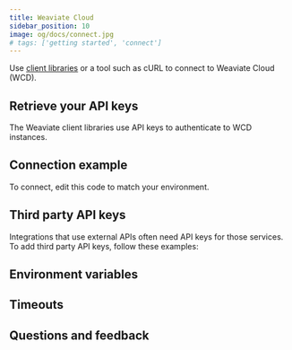 ```yaml
---
title: Weaviate Cloud
sidebar_position: 10
image: og/docs/connect.jpg
# tags: ['getting started', 'connect']
---
```



Use [client libraries](/developers/weaviate/client-libraries) or a tool such as cURL to connect to Weaviate Cloud (WCD).

## Retrieve your API keys

The Weaviate client libraries use API keys to authenticate to WCD instances.


<RetrieveAPIKeys/>

## Connection example

To connect, edit this code to match your environment.

<!-- import WCDAuthenticationApiKey from '/_includes/code/wcs/wcs.authentication.mdx';

<WCDAuthenticationApiKey/> -->
<Tabs groupId="languages">
<TabItem value="py4" label="Python Client v4">
   <FilteredTextBlock
     text={PyCodeV4}
     startMarker="# START APIKeyWCD"
     endMarker="# END APIKeyWCD"
     language="py"
   />
</TabItem>
<TabItem value="py3" label="Python Client v3">
   <FilteredTextBlock
     text={PyCodeV3}
     startMarker="# START APIKeyWCD"
     endMarker="# END APIKeyWCD"
     language="py"
   />
</TabItem>
<TabItem value="ts2" label="JS/TS Client v2">
   <FilteredTextBlock
     text={TsCodeV2}
     startMarker="// START APIKeyWCD"
     endMarker="// END APIKeyWCD"
     language="js"
   />
</TabItem>
</Tabs>

## Third party API keys

Integrations that use external APIs often need API keys for those services. To add third party API keys, follow these examples:

<WCDAuthAndInferenceKeys/>

## Environment variables


<EnvVarsHowto/>

## Timeouts


<GRPCTimeoutIntro/>


<GRPCTimeouts/>

## Questions and feedback


<DocsFeedback/>
